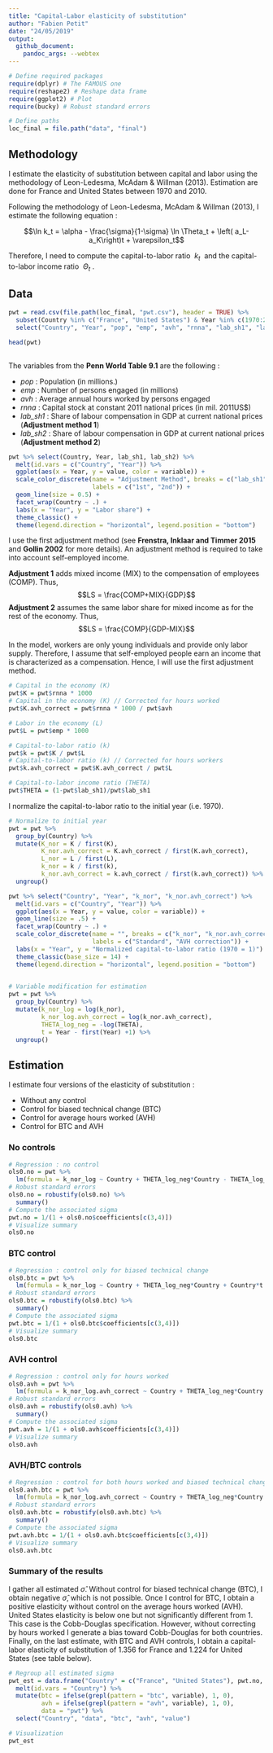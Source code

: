 ```yaml
---
title: "Capital-Labor elasticity of substitution"	
author: "Fabien Petit"	
date: "24/05/2019"	
output:	
  github_document:	
    pandoc_args: --webtex
---
```


```r

# Define required packages
require(dplyr) # The FAMOUS one
require(reshape2) # Reshape data frame
require(ggplot2) # Plot
require(bucky) # Robust standard errors

# Define paths
loc_final = file.path("data", "final")

```	

## Methodology

I estimate the elasticity of substitution between capital and labor using the methodology of Leon-Ledesma, McAdam & Willman (2013). Estimation are done for France and United States between 1970 and 2010.

Following the methodology of Leon-Ledesma, McAdam & Willman (2013), I estimate the following equation :	

$$\ln k_t = \alpha - \frac{\sigma}{1-\sigma} \ln \Theta_t + \left( a_L-a_K\right)t + \varepsilon_t$$	

Therefore, I need to compute the capital-to-labor ratio $~k_t~$ and the capital-to-labor income ratio $~\Theta_t~$.

## Data

```r

pwt = read.csv(file.path(loc_final, "pwt.csv"), header = TRUE) %>%
  subset(Country %in% c("France", "United States") & Year %in% c(1970:2010) & i_labsh2 == 1) %>%
  select("Country", "Year", "pop", "emp", "avh", "rnna", "lab_sh1", "lab_sh2")

head(pwt)
 
```	

The variables from the **Penn World Table 9.1** are the following :	

* *pop* : Population (in millions.)	
* *emp* : Number of persons engaged (in millions)	
* *avh* : Average annual hours worked by persons engaged	
* *rnna* : Capital stock at constant 2011 national prices (in mil. 2011US$)	
* *lab_sh1* : Share of labour compensation in GDP at current national prices (**Adjustment method 1**)
* *lab_sh2* : Share of labour compensation in GDP at current national prices (**Adjustment method 2**)

```r

pwt %>% select(Country, Year, lab_sh1, lab_sh2) %>% 
  melt(id.vars = c("Country", "Year")) %>% 
  ggplot(aes(x = Year, y = value, color = variable)) +
  scale_color_discrete(name = "Adjustment Method", breaks = c("lab_sh1", "lab_sh2"),
                       labels = c("1st", "2nd")) +
  geom_line(size = 0.5) +
  facet_wrap(Country ~ .) +
  labs(x = "Year", y = "Labor share") +
  theme_classic() +
  theme(legend.direction = "horizontal", legend.position = "bottom")


```


I use the first adjustment method (see **Frenstra, Inklaar and Timmer 2015** and **Gollin 2002** for more details). An adjustment method is required to take into account self-employed income.

**Adjustment 1** adds mixed income (MIX) to the compensation of employees (COMP). Thus,
<center>
$$LS = \frac{COMP+MIX}{GDP}$$
</center>

**Adjustment 2** assumes the same labor share for mixed income as for the rest of the economy. Thus,
<center>
$$LS = \frac{COMP}{GDP-MIX}$$
</center>

In the model, workers are only young individuals and provide only labor supply. Therefore, I assume that self-employed people earn an income that is characterized as a compensation. Hence, I will use the first adjustment method.

```r

# Capital in the economy (K)	
pwt$K = pwt$rnna * 1000
# Capital in the economy (K) // Corrected for hours worked	
pwt$K.avh_correct = pwt$rnna * 1000 / pwt$avh

# Labor in the economy (L)
pwt$L = pwt$emp * 1000

# Capital-to-labor ratio (k)	
pwt$k = pwt$K / pwt$L
# Capital-to-labor ratio (k) // Corrected for hours workers	
pwt$k.avh_correct = pwt$K.avh_correct / pwt$L

# Capital-to-labor income ratio (THETA)
pwt$THETA = (1-pwt$lab_sh1)/pwt$lab_sh1

```

I normalize the capital-to-labor ratio to the initial year (i.e. 1970).

```r

# Normalize to initial year
pwt = pwt %>%
  group_by(Country) %>%
  mutate(K_nor = K / first(K),
         K_nor.avh_correct = K.avh_correct / first(K.avh_correct),
         L_nor = L / first(L),
         k_nor = k / first(k),
         k_nor.avh_correct = k.avh_correct / first(k.avh_correct)) %>%
  ungroup()

```	


```r

pwt %>% select("Country", "Year", "k_nor", "k_nor.avh_correct") %>%
  melt(id.vars = c("Country", "Year")) %>%
  ggplot(aes(x = Year, y = value, color = variable)) +
  geom_line(size = .5) +
  facet_wrap(Country ~ .) +
  scale_color_discrete(name = "", breaks = c("k_nor", "k_nor.avh_correct"),
                       labels = c("Standard", "AVH correction")) +
  labs(x = "Year", y = "Normalized capital-to-labor ratio (1970 = 1)") +
  theme_classic(base_size = 14) +
  theme(legend.direction = "horizontal", legend.position = "bottom")
  
```	

```r

# Variable modification for estimation	
pwt = pwt %>%
  group_by(Country) %>%
  mutate(k_nor_log = log(k_nor),
         k_nor_log.avh_correct = log(k_nor.avh_correct),
         THETA_log_neg = -log(THETA),
         t = Year - first(Year) +1) %>%
  ungroup()

```	

## Estimation

I estimate four versions of the elasticity of substitution :

* Without any control
* Control for biased technical change (BTC)
* Control for average hours worked (AVH)
* Control for BTC and AVH

### No controls

```r

# Regression : no control
ols0.no = pwt %>%
  lm(formula = k_nor_log ~ Country + THETA_log_neg*Country - THETA_log_neg)
# Robust standard errors
ols0.no = robustify(ols0.no) %>% 
  summary()
# Compute the associated sigma
pwt.no = 1/(1 + ols0.no$coefficients[c(3,4)])
# Visualize summary
ols0.no

```

### BTC control

```r

# Regression : control only for biased technical change
ols0.btc = pwt %>%
  lm(formula = k_nor_log ~ Country + THETA_log_neg*Country + Country*t - THETA_log_neg - t)
# Robust standard errors
ols0.btc = robustify(ols0.btc) %>%
  summary()
# Compute the associated sigma
pwt.btc = 1/(1 + ols0.btc$coefficients[c(3,4)])
# Visualize summary
ols0.btc

```

### AVH control

```r

# Regression : control only for hours worked
ols0.avh = pwt %>%
  lm(formula = k_nor_log.avh_correct ~ Country + THETA_log_neg*Country - THETA_log_neg)
# Robust standard errors
ols0.avh = robustify(ols0.avh) %>% 
  summary()
# Compute the associated sigma
pwt.avh = 1/(1 + ols0.avh$coefficients[c(3,4)])
# Visualize summary
ols0.avh

```

### AVH/BTC controls

```r

# Regression : control for both hours worked and biased technical change
ols0.avh.btc = pwt %>%
  lm(formula = k_nor_log.avh_correct ~ Country + THETA_log_neg*Country + t*Country - THETA_log_neg - t)
# Robust standard errors
ols0.avh.btc = robustify(ols0.avh.btc) %>% 
  summary()
# Compute the associated sigma
pwt.avh.btc = 1/(1 + ols0.avh.btc$coefficients[c(3,4)])
# Visualize summary
ols0.avh.btc

```	

### Summary of the results

I gather all estimated $\hat{\sigma}$. Without control for biased technical change (BTC), I obtain negative $\hat{\sigma}$, which is not possible. Once I control for BTC, I obtain a positive elasticity without control on the average hours worked (AVH). United States elasticity is below one but not significantly different from 1. This case is the Cobb-Douglas specification. However, without correcting by hours worked I generate a bias toward Cobb-Douglas for both countries. Finally, on the last estimate, with BTC and AVH controls, I obtain a capital-labor elasticity of substitution of 1.356 for France and 1.224 for United States (see table below).

```r

# Regroup all estimated sigma
pwt_est = data.frame("Country" = c("France", "United States"), pwt.no, pwt.btc, pwt.avh, pwt.avh.btc) %>%
  melt(id.vars = "Country") %>%
  mutate(btc = ifelse(grepl(pattern = "btc", variable), 1, 0),
         avh = ifelse(grepl(pattern = "avh", variable), 1, 0),
         data = "pwt") %>%
  select("Country", "data", "btc", "avh", "value")

# Visualization
pwt_est

```	







